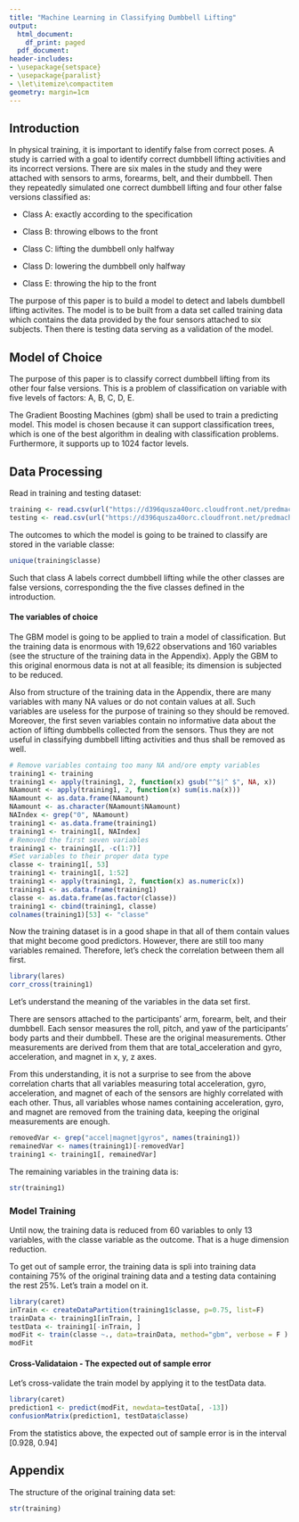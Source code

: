 ```yaml
---
title: "Machine Learning in Classifying Dumbbell Lifting"
output:
  html_document:
    df_print: paged
  pdf_document:
header-includes:
- \usepackage{setspace}
- \usepackage{paralist}
- \let\itemize\compactitem
geometry: margin=1cm
---
```

## Introduction  
In physical training, it is important to identify false from correct poses. A study is carried with a goal to identify correct dumbbell lifting activities and its incorrect versions. There are six males in the study and they were attached with sensors to arms, forearms, belt, and their dumbbell. Then they repeatedly simulated one correct dumbbell lifting and four other false versions classified as:

- Class A: exactly according to the specification

- Class B: throwing elbows to the front

- Class C: lifting the dumbbell only halfway 

- Class D: lowering the dumbbell only halfway 

- Class E: throwing the hip to the front

The purpose of this paper is to build a model to detect and labels dumbbell lifting activites. The model is to be built from a data set called training data which contains the data provided by the four sensors attached to six subjects. Then there is testing data serving as a validation of the model.

## Model of Choice
The purpose of this paper is to classify correct dumbbell lifting from its other four false versions. This is a problem of classification on variable with five levels of factors: A, B, C, D, E.

The Gradient Boosting Machines (gbm) shall be used to train a predicting model. This model is chosen because it can support classification trees, which is one of the best algorithm in dealing with classification problems. Furthermore, it supports up to 1024 factor levels.

## Data Processing  
Read in training and testing dataset: 
```r
training <- read.csv(url("https://d396qusza40orc.cloudfront.net/predmachlearn/pml-training.csv"))
testing <- read.csv(url("https://d396qusza40orc.cloudfront.net/predmachlearn/pml-testing.csv"))
```

The outcomes to which the model is going to be trained to classify are stored in the variable classe: 
```r
unique(training$classe)
```
Such that class A labels correct dumbbell lifting while the other classes are false versions, corresponding the the five classes defined in the introduction. 
 
#### The variables of choice 
The GBM model is going to be applied to train a model of classification. But the training data is enormous with 19,622 observations and 160 variables (see the structure of the training data in the Appendix). Apply the GBM to this original enormous data is not at all feasible; its dimension is subjected to be reduced.   

Also from structure of the training data in the Appendix, there are many variables with many NA values or do not contain values at all. Such variables are useless for the purpose of training so they should be removed. Moreover, the first seven variables contain no informative data about the action of lifting dumbbells collected from the sensors. Thus they are not useful in classifying dumbbell lifting activities and thus shall be removed as well. 

```r
# Remove variables containg too many NA and/ore empty variables 
training1 <- training
training1 <- apply(training1, 2, function(x) gsub("^$|^ $", NA, x))
NAamount <- apply(training1, 2, function(x) sum(is.na(x)))
NAamount <- as.data.frame(NAamount)
NAamount <- as.character(NAamount$NAamount)
NAIndex <- grep("0", NAamount)
training1 <- as.data.frame(training1)
training1 <- training1[, NAIndex]
# Removed the first seven variables 
training1 <- training1[, -c(1:7)]
#Set variables to their proper data type 
classe <- training1[, 53]
training1 <- training1[, 1:52]
training1 <- apply(training1, 2, function(x) as.numeric(x))
training1 <- as.data.frame(training1)
classe <- as.data.frame(as.factor(classe))
training1 <- cbind(training1, classe)
colnames(training1)[53] <- "classe"
```

Now the training dataset is in a good shape in that all of them contain values that might become good predictors. However, there are still too many variables remained. Therefore, let's check the correlation between them all first. 

```r
library(lares)
corr_cross(training1)
```

Let's understand the meaning of the variables in the data set first.

There are sensors attached to the participants' arm, forearm, belt, and their dumbbell. Each sensor measures the roll, pitch, and yaw of the participants' body parts and their dumbbell. These are the original measurements. Other measurements are derived from them that are total_acceleration and gyro, acceleration, and magnet in x, y, z axes. 

From this understanding, it is not a surprise to see from the above correlation charts that all variables measuring total acceleration, gyro, acceleration, and magnet of each of the sensors are highly correlated with each other. Thus, all variables whose names containing acceleration, gyro, and magnet are removed from the training data, keeping the original measurements are enough. 
```r
removedVar <- grep("accel|magnet|gyros", names(training1))
remainedVar <- names(training1)[-removedVar]
training1 <- training1[, remainedVar]
```

The remaining variables in the training data is: 
```r
str(training1)
```

### Model Training
Until now, the training data is reduced from 60 variables to only 13 variables, with the classe variable as the outcome. That is a huge dimension reduction. 

To get out of sample error, the training data is spli into training data containing 75% of the original training data and a testing data containing the rest 25%. Let's train a model on it.

 
```r
library(caret)
inTrain <- createDataPartition(training1$classe, p=0.75, list=F)
trainData <- training1[inTrain, ]
testData <- training1[-inTrain, ]
modFit <- train(classe ~., data=trainData, method="gbm", verbose = F )
modFit
```


#### Cross-Validataion - The expected out of sample error
Let's cross-validate the train model by applying it to the testData data. 
```r
library(caret)
prediction1 <- predict(modFit, newdata=testData[, -13])
confusionMatrix(prediction1, testData$classe)
```

From the statistics above, the expected out of sample error is in the interval [0.928, 0.94]


## Appendix 
The structure of the original training data set: 
```r
str(training)
```
